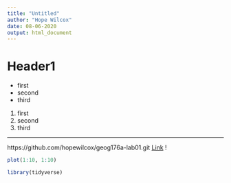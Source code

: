 ```yaml
---
title: "Untitled"
author: "Hope Wilcox"
date: 08-06-2020
output: html_document
---
```

# Header1
- first
- second
- third
1. first
2. second
3. third

************

https://github.com/hopewilcox/geog176a-lab01.git
[Link](https://github.com/hopewilcox/geog176a-lab01.git)
! [](../img/rmarkdownflow.png)


```r
plot(1:10, 1:10)
```
```r
library(tidyverse)
```

